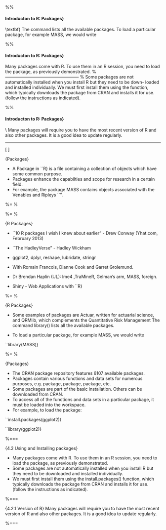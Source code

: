 
%%

#### Introducton to R: Packages}
 \textbf{ The command \texttt{library()}
lists all the available packages. To load a particular package, for example MASS, we would
write

\begin{verbatim}
library(MASS)
\end{verbatim}



%%

#### Introducton to R: Packages}
 \textbf{ Using and Installing Packages }
Many packages come with R. To use them in an R session, you need to load the package, as
previously demonstrated.
%--------------------------------------------------- %
Some packages are not automatically installed when you install R but they need to be down-
loaded and installed individually. We must first install them using the \texttt{install.packages()}
function, which typically downloads the package from CRAN and installs it for use. (follow the
instructions as indicated).

\begin{verbatim}
install.packages("ggplot2")
install.packages("qcc")
install.packages("sqldf")
install.packages("RMongo")
install.packages("randomforest")
\end{verbatim}


%%

#### Introducton to R: Packages}

 \textbf{ Version of R }\\
Many packages will require you to have the most recent version of R and also other packages.
It is a good idea to update regularly.

------------------------------------------------------------


\[\mbox{ Section 4 : Packages } \]


{Packages}


* A Package in ``R} is a file containing a collection of objects which have some common purpose.
* Packages enhance the capabilties and scope for research in a certain field. 
* For example, the
package MASS contains objects associated with the Venables and Ripleys ``\textit{Modern Applied
Statistics with S}”. 



%= %



\begin{figure}
\centering
\includegraphics[width=0.97\linewidth]{CRAN}
%\caption{Comprehensive R Archive Network}

\end{figure}





%= %
 
{R Packages}


* ``10 R packages I wish I knew about earlier" - Drew Conway (Yhat.com, February 2013)
 * ``The HadleyVerse" - Hadley Wickham


*  ggplot2, dplyr, reshape, lubridate, stringr

*  With Romain Francois, Dianne Cook and Garret Grolemund.


* Dr Brendan Haplin (UL): lme4 ,TraMineR, Gelman's arm, MASS, foreign. 

* Shiny - Web Applications with ``R}


%= %
 
{R Packages}


* 
Some examples of packages are Actuar, written for actuarial science, and
QRMlib, which complements the Quantitative Risk Management The command library()
lists all the available packages. 

* To load a particular package, for example MASS, we would
write

``library(MASS)}


%= %


{Packages}

* The CRAN package repository features 6107 available packages. 
* Packages contain
various functions and data sets for numerous purposes, e.g.
\textbf{\textit{ggplot2}} package, \textbf{\textit{AER}} package, \textbf{\textit{survival}} package, etc.
* Some packages are part of the basic installation. Others can be
downloaded from CRAN.
* To access all of the functions and data sets in a particular package,
it must be loaded into the workspace. 
* For example, to load the
\textbf{\textit{ggplot2}} package:



``install.packages(ggplot2)}

``library(ggplot2)}


%===

{4.2 Using and Installing packages}

* Many packages come with R. To use them in an R session, you need to load the package, as
previously demonstrated.
* Some packages are not automatically installed when you install R but they need to be downloaded
and installed individually. 
* We must first install them using the install.packages()
function, which typically downloads the package from CRAN and installs it for use. (follow the
instructions as indicated).



%===

{4.2.1 Version of R}
Many packages will require you to have the most recent version of R and also other packages.
It is a good idea to update regularly.

%===

